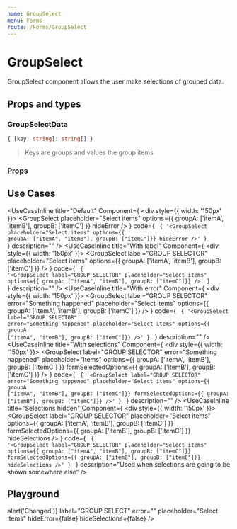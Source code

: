 ```yaml
---
name: GroupSelect
menu: Forms
route: /Forms/GroupSelect
---
```



# GroupSelect

GroupSelect component allows the user make selections of grouped data.

## Props and types

### GroupSelectData

```ts
{ [key: string]: string[] }
```

> Keys are groups and values the group items

### Props

<Props of={GroupSelectPropsComponent} />

## Use Cases

<UseCaseInline
  title="Default"
  Component={
    <div style={{ width: '150px' }}>
      <GroupSelect
        placeholder="Select items"
        options={{ groupA: ['itemA', 'itemB'], groupB: ['itemC'] }}
        hideError
      />
    </div>
  }
  code={
    <code>
      {
        '<GroupSelect placeholder="Select items" options={{ groupA: ["itemA", "itemB"], groupB: ["itemC"]}} hideError />'
      }
    </code>
  }
  description=""
/>
<UseCaseInline
  title="With label"
  Component={
    <div style={{ width: '150px' }}>
      <GroupSelect
        label="GROUP SELECTOR"
        placeholder="Select items"
        options={{ groupA: ['itemA', 'itemB'], groupB: ['itemC'] }}
      />
    </div>
  }
  code={
    <code>
      {
        '<GroupSelect label="GROUP SELECTOR" placeholder="Select items" options={{ groupA: ["itemA", "itemB"], groupB: ["itemC"]}} />'
      }
    </code>
  }
  description=""
/>
<UseCaseInline
  title="With error"
  Component={
    <div style={{ width: '150px' }}>
      <GroupSelect
        label="GROUP SELECTOR"
        error="Something happened"
        placeholder="Select items"
        options={{ groupA: ['itemA', 'itemB'], groupB: ['itemC'] }}
      />
    </div>
  }
  code={
    <code>
      {
        '<GroupSelect label="GROUP SELECTOR" error="Something happened" placeholder="Select items" options={{ groupA: ["itemA", "itemB"], groupB: ["itemC"]}} />'
      }
    </code>
  }
  description=""
/>
<UseCaseInline
  title="With selections"
  Component={
    <div style={{ width: '150px' }}>
      <GroupSelect
        label="GROUP SELECTOR"
        error="Something happened"
        placeholder="Items"
        options={{ groupA: ['itemA', 'itemB'], groupB: ['itemC'] }}
        formSelectedOptions={{ groupA: ['itemB'], groupB: ['itemC'] }}
      />
    </div>
  }
  code={
    <code>
      {
        '<GroupSelect label="GROUP SELECTOR" error="Something happened" placeholder="Select items" options={{ groupA: ["itemA", "itemB"], groupB: ["itemC"]}} formSelectedOptions={{ groupA: ["itemB"], groupB: ["itemC"]}} />'
      }
    </code>
  }
  description=""
/>
<UseCaseInline
  title="Selections hidden"
  Component={
    <div style={{ width: '150px' }}>
      <GroupSelect
        label="GROUP SELECTOR"
        placeholder="Select items"
        options={{ groupA: ['itemA', 'itemB'], groupB: ['itemC'] }}
        formSelectedOptions={{ groupA: ['itemB'], groupB: ['itemC'] }}
        hideSelections
      />
    </div>
  }
  code={
    <code>
      {
        '<GroupSelect label="GROUP SELECTOR" placeholder="Select items" options={{ groupA: ["itemA", "itemB"], groupB: ["itemC"]}} formSelectedOptions={{ groupA: ["itemB"], groupB: ["itemC"]}} hideSelections />'
      }
    </code>
  }
  description="Used when selections are going to be shown somewhere else"
/>

## Playground

<Playground>
  <GroupSelect
    options={{ groupA: ['itemA', 'itemB'], groupB: ['itemC'] }}
    formSelectedOptions={{ groupA: ['itemB'], groupB: ['itemC'] }}
    onChange={() => alert('Changed')}
    label="GROUP SELECT"
    error=""
    placeholder="Select items"
    hideError={false}
    hideSelections={false}
  />
</Playground>
